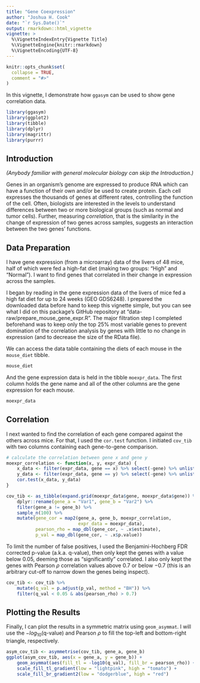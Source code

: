 ```yaml
---
title: "Gene Coexpression"
author: "Joshua H. Cook"
date: "`r Sys.Date()`"
output: rmarkdown::html_vignette
vignette: >
  %\VignetteIndexEntry{Vignette Title}
  %\VignetteEngine{knitr::rmarkdown}
  %\VignetteEncoding{UTF-8}
---
```


```r
knitr::opts_chunk$set(
  collapse = TRUE,
  comment = "#>"
)
```

In this vignette, I demonstrate how `ggasym` can be used to show gene correlation data.

```r
library(ggasym)
library(ggplot2)
library(tibble)
library(dplyr)
library(magrittr)
library(purrr)
```


## Introduction

*(Anybody familiar with general molecular biology can skip the Introduction.)*

Genes in an organism's genome are expressed to produce RNA which can have a function of their own and/or be used to create protein. Each cell expresses the thousands of genes at different rates, controlling the function of the cell. Often, biologists are interested in the levels to understand differences between two or more biological groups (such as normal and tumor cells). Further, measuring *correlation*, that is the similarity in the change of expression of two genes across samples, suggests an interaction between the two genes' functions.

## Data Preparation

I have gene expression (from a microarray) data of the livers of 48 mice, half of which were fed a high-fat diet (making two groups: "High" and "Normal"). I want to find genes that correlated in their change in expression across the samples.

I began by reading in the gene expression data of the livers of mice fed a high fat diet for up to 24 weeks (GEO GDS6248). I prepared the downloaded data before hand to keep this vignette simple, but you can see what I did on this package's GitHub repository at "data-raw/prepare_mouse_gene_expr.R". The major filtration step I completed beforehand was to keep only the top 25% most variable genes to prevent domination of the correlation analysis by genes with little to no change in expression (and to decrease the size of the RData file). 

We can access the data table containing the diets of each mouse in the `mouse_diet` tibble.

```r
mouse_diet
```

And the gene expression data is held in the tibble `moexpr_data`. The first column holds the gene name and all of the other columns are the gene expression for each mouse.

```r
moexpr_data
```

## Correlation

I next wanted to find the correlation of each gene compared against the others across mice. For that, I used the `cor.test` function. I initiated `cov_tib` with two columns containing each gene-to-gene comparison.

```r
# calculate the correlation between gene x and gene y
moexpr_correlation <- function(x, y, expr_data) {
    x_data <- filter(expr_data, gene == x) %>% select(-gene) %>% unlist()
    y_data <- filter(expr_data, gene == y) %>% select(-gene) %>% unlist()
    cor.test(x_data, y_data)
}

cov_tib <- as_tibble(expand.grid(moexpr_data$gene, moexpr_data$gene)) %>%
    dplyr::rename(gene_a = "Var1", gene_b = "Var2") %>%
    filter(gene_a != gene_b) %>%
    sample_n(100) %>%
    mutate(gene_cor = map2(gene_a, gene_b, moexpr_correlation,
                           expr_data = moexpr_data),
           pearson_rho = map_dbl(gene_cor, ~ .x$estimate),
           p_val = map_dbl(gene_cor, ~ .x$p.value))
```

To limit the number of false positives, I used the Benjamini-Hochberg FDR corrected p-value (a.k.a. q-value), then only kept the genes with a value below $0.05$, deeming those as "significantly" correlated. I also only kept the genes with Pearson $\rho$ correlation values above $0.7$ or below $-0.7$ (this is an arbitrary cut-off to narrow down the genes being inspect).

```r
cov_tib <- cov_tib %>%
    mutate(q_val = p.adjust(p_val, method = "BH")) %>%
    filter(q_val < 0.05 & abs(pearson_rho) > 0.7)
```

## Plotting the Results

Finally, I can plot the results in a symmetric matrix using `geom_asymmat`. I will use the $-log_{10}(\text{q-value})$ and Pearson $\rho$ to fill the top-left and bottom-right triangle, respectively.

```r
asym_cov_tib <- asymmetrise(cov_tib, gene_a, gene_b)
ggplot(asym_cov_tib, aes(x = gene_a, y = gene_b)) +
    geom_asymmat(aes(fill_tl = -log10(q_val), fill_br = pearson_rho)) +
    scale_fill_tl_gradient(low = "lightpink", high = "tomato") +
    scale_fill_br_gradient2(low = "dodgerblue", high = "red")
```

